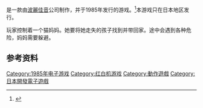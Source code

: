 {{NoteTA
| G1=Games
}}

{{vgname|猫咪小镇|ja=おにゃんこTOWN}}是一款由[[波麗佳音|波麗佳音]]公司制作，并于1985年发行的游戏。<ref name="gamefaqs">{{cite web| url = http://www.gamefaqs.com/nes/578255-onyanko-town/data| title = Release information| publisher = [[GameFAQs|GameFAQs]]| date = | accessdate = 2015-07-05| archive-date = 2016-03-04| archive-url = https://web.archive.org/web/20160304134657/http://www.gamefaqs.com/nes/578255-onyanko-town/data| dead-url = no}}</ref>本游戏只在日本地区发行。

玩家控制着一个猫妈妈。她要将她走失的孩子找到并带回家。途中会遇到各种危险，妈妈需要躲避。

== 参考资料 ==
{{Reflist}}

{{DEFAULTSORT:Onyanko Town}}
[[Category:1985年电子游戏|Category:1985年电子游戏]]
[[Category:红白机游戏|Category:红白机游戏]]
[[Category:動作遊戲|Category:動作遊戲]]
[[Category:日本開發電子遊戲|Category:日本開發電子遊戲]]

{{action-videogame-stub}}